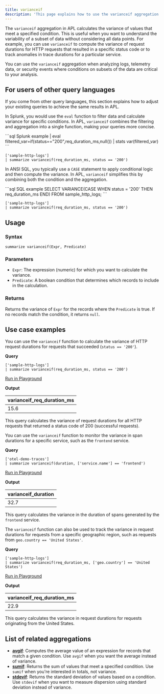 ```yaml
---
title: varianceif
description: 'This page explains how to use the varianceif aggregation function in APL.'
---
```


The `varianceif` aggregation in APL calculates the variance of values that meet a specified condition. This is useful when you want to understand the variability of a subset of data without considering all data points. For example, you can use `varianceif` to compute the variance of request durations for HTTP requests that resulted in a specific status code or to track anomalies in trace durations for a particular service.

You can use the `varianceif` aggregation when analyzing logs, telemetry data, or security events where conditions on subsets of the data are critical to your analysis.

## For users of other query languages

If you come from other query languages, this section explains how to adjust your existing queries to achieve the same results in APL.

<AccordionGroup>
<Accordion title="Splunk SPL users">

In Splunk, you would use the `eval` function to filter data and calculate variance for specific conditions. In APL, `varianceif` combines the filtering and aggregation into a single function, making your queries more concise.

<CodeGroup>
```sql Splunk example
| eval filtered_var=if(status=="200",req_duration_ms,null())
| stats var(filtered_var)
```

```kusto APL equivalent
['sample-http-logs']
| summarize varianceif(req_duration_ms, status == '200')
```
</CodeGroup>

</Accordion>
<Accordion title="ANSI SQL users">

In ANSI SQL, you typically use a `CASE` statement to apply conditional logic and then compute the variance. In APL, `varianceif` simplifies this by combining both the condition and the aggregation.

<CodeGroup>
```sql SQL example
SELECT VARIANCE(CASE WHEN status = '200' THEN req_duration_ms END) 
FROM sample_http_logs;
```

```kusto APL equivalent
['sample-http-logs']
| summarize varianceif(req_duration_ms, status == '200')
```
</CodeGroup>

</Accordion>
</AccordionGroup>

## Usage

### Syntax

```kusto
summarize varianceif(Expr, Predicate)
```

### Parameters

- `Expr`: The expression (numeric) for which you want to calculate the variance.
- `Predicate`: A boolean condition that determines which records to include in the calculation.

### Returns

Returns the variance of `Expr` for the records where the `Predicate` is true. If no records match the condition, it returns `null`.

## Use case examples

<Tabs>
<Tab title="Log analysis">

You can use the `varianceif` function to calculate the variance of HTTP request durations for requests that succeeded (`status == '200'`).

**Query**

```kusto
['sample-http-logs']
| summarize varianceif(req_duration_ms, status == '200')
```

[Run in Playground](https://play.axiom.co/axiom-play-qf1k/query?initForm=%7B%22apl%22%3A%22%5B'sample-http-logs'%5D%20%7C%20summarize%20varianceif%28req_duration_ms%2C%20status%20%3D%3D%20'200'%29%22%7D)

**Output**

| varianceif_req_duration_ms |
|----------------------------|
| 15.6                       |

This query calculates the variance of request durations for all HTTP requests that returned a status code of 200 (successful requests).

</Tab>
<Tab title="OpenTelemetry traces">

You can use the `varianceif` function to monitor the variance in span durations for a specific service, such as the `frontend` service.

**Query**

```kusto
['otel-demo-traces']
| summarize varianceif(duration, ['service.name'] == 'frontend')
```

[Run in Playground](https://play.axiom.co/axiom-play-qf1k/query?initForm=%7B%22apl%22%3A%22%5B'otel-demo-traces'%5D%20%7C%20summarize%20varianceif%28duration%2C%20%5B'service.name'%5D%20%3D%3D%20'frontend'%29%22%7D)

**Output**

| varianceif_duration |
|---------------------|
| 32.7                |

This query calculates the variance in the duration of spans generated by the `frontend` service.

</Tab>
<Tab title="Security logs">

The `varianceif` function can also be used to track the variance in request durations for requests from a specific geographic region, such as requests from `geo.country == 'United States'`.

**Query**

```kusto
['sample-http-logs']
| summarize varianceif(req_duration_ms, ['geo.country'] == 'United States')
```

[Run in Playground](https://play.axiom.co/axiom-play-qf1k/query?initForm=%7B%22apl%22%3A%22%5B'sample-http-logs'%5D%20%7C%20summarize%20varianceif%28req_duration_ms%2C%20%5B'geo.country'%5D%20%3D%3D%20'United%20States'%29%22%7D)

**Output**

| varianceif_req_duration_ms |
|----------------------------|
| 22.9                       |

This query calculates the variance in request durations for requests originating from the United States.

</Tab>
</Tabs>

## List of related aggregations

- [**avgif**](/apl/aggregation-function/avgif): Computes the average value of an expression for records that match a given condition. Use `avgif` when you want the average instead of variance.
- [**sumif**](/apl/aggregation-function/sumif): Returns the sum of values that meet a specified condition. Use `sumif` when you're interested in totals, not variance.
- [**stdevif**](/apl/aggregation-function/stdevif): Returns the standard deviation of values based on a condition. Use `stdevif` when you want to measure dispersion using standard deviation instead of variance.